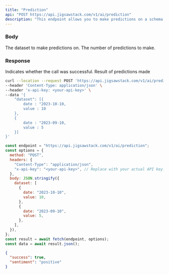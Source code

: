 ```yaml
---
title: "Prediction"
api: "POST https://api.jigsawstack.com/v1/ai/prediction"
description: "This endpoint allows you to make predictions on a schema."
---
```


### Body

<ParamField body="dataset" type="Array<object>" required>
  The dataset to make predictions on.
</ParamField>

<ParamField body="count" type="number" default="5" initialValue="5">
  The number of predictions to make.
</ParamField>

<Snippet file="header.mdx" />

### Response

<ResponseField name="success" type="boolean">
  Indicates whether the call was successful.
</ResponseField>

<ResponseField name="prediction" type="array">
  Result of predictions made
</ResponseField>

<RequestExample>

```bash cURL
curl --location --request POST 'https://api.jigsawstack.com/v1/ai/prediction' \
--header 'Content-Type: application/json' \
--header 'x-api-key: <your-api-key>' \
--data '{
    "dataset": [{
        date : "2023-10-10,
        value : 10
    },
    {
        date : "2023-09-10,
        value : 5
    }]
}'
```

```javascript Node.js
const endpoint = "https://api.jigsawstack.com/v1/ai/prediction";
const options = {
  method: "POST",
  headers: {
    "Content-Type": "application/json",
    "x-api-key": "<your-api-key>", // Replace with your actual API key.
  },
  body: JSON.stringify({
    dataset: [
      {
        date: "2023-10-10",
        value: 10,
      },
      {
        date: "2023-09-10",
        value: 5,
      },
    ],
  }),
};
const result = await fetch(endpoint, options);
const data = await result.json();
```

</RequestExample>

<ResponseExample>

```json Response
{
  "success": true,
  "sentiment": "positive"
}
```

</ResponseExample>
